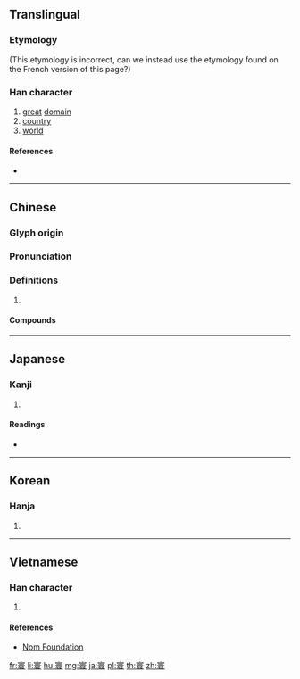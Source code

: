 ==Translingual==

===Etymology===
{{Han etyl}}
{{Han compound|宀|睘|c1=s|c2=p|t1=roof|ls=psc}}
(This etymology is incorrect, can we instead use the etymology found on the French version of this page?)

===Han character===
{{Han char|rn=40|rad=宀|as=13|sn=16|four=30732|canj=JWLV|ids=⿱宀睘}}

# [[great]] [[domain]]
# [[country]]
# [[world]]

====References====
* {{Han ref|kx=0292.170|dkj=07344|dj=0579.050|hdz=20956.020|uh=5BF0|ud=23536|bh=BEC8|bd=48840}}

----

==Chinese==
{{zh-forms}}

===Glyph origin===
{{Han etym}}

===Pronunciation===
{{zh-pron
|m=huán
|c=waan4
|mc=y
|oc=y
|cat=
}}

===Definitions===
{{zh-hanzi}}

# {{rfdef|zh}}

====Compounds====
{{zh-der|人寰|慘絕人寰|寰宇記|塵寰|威震寰宇|寰域|寰區|寰內|寰宇|撒手塵寰|撒手人寰|游戲塵寰|瀛寰|譽滿寰中}}

----

==Japanese==

===Kanji===
{{ja-kanji|grade=|rs=宀13}}

# {{defn|lang=ja|sort=宀13}}

====Readings====
* {{ja-readings|on=[[かん]] (kan)|kun=}}

----

==Korean==

===Hanja===
{{ko-hanja|hangeul=환|rv=hwan|mr=hwan}}

# {{defn|lang=ko|sort=宀13}}

----

==Vietnamese==

===Han character===
{{vi-readings|rs=宀13|hanviet=hoàn}}

# {{defn|lang=vi|sort=宀13}}

====References====
* [http://nomfoundation.org/common/nom_details.php?codepoint=5bf0 Nom Foundation]

[[fr:寰]]
[[li:寰]]
[[hu:寰]]
[[mg:寰]]
[[ja:寰]]
[[pl:寰]]
[[th:寰]]
[[zh:寰]]